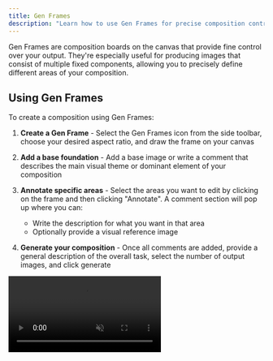 ```yaml
---
title: Gen Frames
description: "Learn how to use Gen Frames for precise composition control and multi-component image generation"
---
```


Gen Frames are composition boards on the canvas that provide fine control over your output. They're especially useful for producing images that consist of multiple fixed components, allowing you to precisely define different areas of your composition.

## Using Gen Frames

To create a composition using Gen Frames:

1. **Create a Gen Frame** - Select the Gen Frames icon from the side toolbar, choose your desired aspect ratio, and draw the frame on your canvas

2. **Add a base foundation** - Add a base image or write a comment that describes the main visual theme or dominant element of your composition

3. **Annotate specific areas** - Select the areas you want to edit by clicking on the frame and then clicking "Annotate". A comment section will pop up where you can:

   - Write the description for what you want in that area
   - Optionally provide a visual reference image

4. **Generate your composition** - Once all comments are added, provide a general description of the overall task, select the number of output images, and click generate

<Frame>
  <video
    src="https://storage.googleapis.com/remade-v2/website/gen_frames.mp4"
    autoPlay
    loop
    muted
    playsInline
    style={{ width: "100%", height: "auto" }}
  />
</Frame>

## Benefits of Gen Frames

- **Precise control** - Define exactly what goes where in your composition
- **Multi-component designs** - Perfect for complex images with multiple distinct elements
- **Visual references** - Add reference images for specific areas to guide the AI
- **Consistent layouts** - Maintain consistent positioning across multiple generations

<Tip>
  Use Gen Frames when you need precise control over where specific elements
  appear in your image, such as product mockups, character positioning, or
  complex scene compositions.
</Tip>
